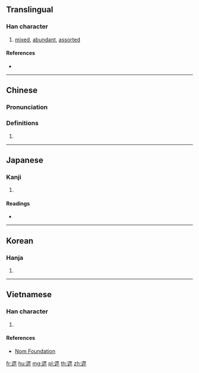 {{character info/new}}
==Translingual==

===Han character===
{{Han char|rn=162|rad=辵|as=10|sn=14|four=37303|canj=YWLE,YWLF|ids=⿺辶眔}}

# [[mixed]], [[abundant]], [[assorted]]

====References====
* {{Han ref|kx=1263.090|dkj=39044|dj=1757.120|hdz=63872.010|uh=905D|ud=36957|bh=BBBE|bd=48062}}

----

==Chinese==
{{zh-forms}}

===Pronunciation===
{{zh-pron
|m=tà
|c=daap6
|mn=ta̍p
|mc=y
|oc=y
|ma=
|cat=a
}}

===Definitions===
{{zh-hanzi}}

# {{rfdef|lang=zh}}

----

==Japanese==

===Kanji===
{{ja-kanji|grade=|rs=辵10}}

# {{defn|lang=ja|sort=辵10}}

====Readings====
* {{ja-readings|on=[[とう]] (tō), [[どう]] (dō)|kun=[[いりまじる]] (irimajiru)|nanori=}}

----

==Korean==

===Hanja===
{{ko-hanja|hangeul=답|eumhun=|rv=dap|mr=tap|y=tap}}

# {{defn|lang=ko|sort=辵10}}

----

==Vietnamese==

===Han character===
{{vi-readings|rs=辵10| hanviet = đạp}}

# {{defn|lang=vi|sort=辵10}}

====References====
*[http://nomfoundation.org/common/nom_details.php?codepoint=905d Nom Foundation]

[[fr:遝]]
[[hu:遝]]
[[mg:遝]]
[[pl:遝]]
[[th:遝]]
[[zh:遝]]
